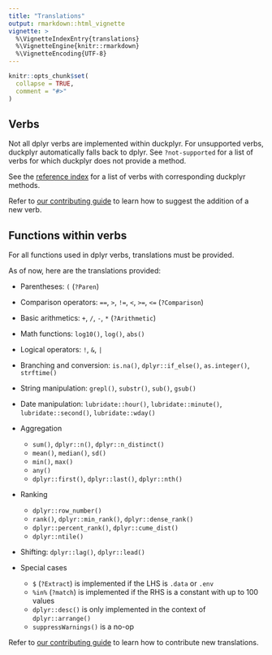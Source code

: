 ```yaml
---
title: "Translations"
output: rmarkdown::html_vignette
vignette: >
  %\VignetteIndexEntry{translations}
  %\VignetteEngine{knitr::rmarkdown}
  %\VignetteEncoding{UTF-8}
---
```


```r
knitr::opts_chunk$set(
  collapse = TRUE,
  comment = "#>"
)
```

## Verbs

Not all dplyr verbs are implemented within duckplyr.
For unsupported verbs, duckplyr automatically falls back to dplyr.
See `?not-supported` for a list of verbs for which duckplyr does not provide a method.

See the [reference index](https://duckplyr.tidyverse.org/reference/index.html) for a list of verbs with corresponding duckplyr methods.

Refer to [our contributing guide](https://duckplyr.tidyverse.org/CONTRIBUTING.html#new-translations-for-functions) to learn how to suggest the addition of a new verb.


## Functions within verbs

For all functions used in dplyr verbs, translations must be provided. 

As of now, here are the translations provided:

- Parentheses: `(` (`?Paren`)

- Comparison operators: `==`, `>`, `!=`, `<`, `>=`, `<=` (`?Comparison`)

- Basic arithmetics: `+`, `/`, `-`, `*` (`?Arithmetic`)

- Math functions: `log10()`, `log()`, `abs()`

- Logical operators: `!`, `&`, `|`

- Branching and conversion: `is.na()`, `dplyr::if_else()`, `as.integer()`, `strftime()`

- String manipulation: `grepl()`, `substr()`, `sub()`, `gsub()`

- Date manipulation: `lubridate::hour()`, `lubridate::minute()`, `lubridate::second()`, `lubridate::wday()`

- Aggregation

    - `sum()`, `dplyr::n()`, `dplyr::n_distinct()`
    - `mean()`, `median()`, `sd()`
    - `min()`, `max()`
    - `any()`
    - `dplyr::first()`, `dplyr::last()`, `dplyr::nth()`

- Ranking

    - `dplyr::row_number()`
    - `rank()`, `dplyr::min_rank()`, `dplyr::dense_rank()`
    - `dplyr::percent_rank()`, `dplyr::cume_dist()`
    - `dplyr::ntile()`

- Shifting: `dplyr::lag()`, `dplyr::lead()`

- Special cases

    - `$` (`?Extract`) is implemented if the LHS is `.data` or `.env`
    - `%in%` (`?match`) is implemented if the RHS is a constant with up to 100 values
    - `dplyr::desc()` is only implemented in the context of `dplyr::arrange()`
    - `suppressWarnings()` is a no-op

Refer to [our contributing guide](https://duckplyr.tidyverse.org/CONTRIBUTING.html#new-translations-for-functions) to learn how to contribute new translations.
